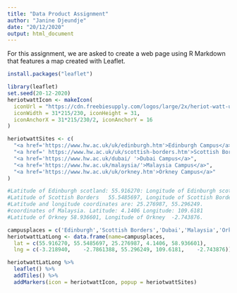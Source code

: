 ```yaml
---
title: "Data Product Assignment"
author: "Janine Djeundje"
date: "20/12/2020"
output: html_document
---
```

For this assignment, we are asked to create a web page using R Markdown that features a map created with Leaflet. 

```r
install.packages("leaflet")
```



```r
library(leaflet)
set.seed(20-12-2020)
heriotwattIcon <- makeIcon(
  iconUrl = "https://cdn.freebiesupply.com/logos/large/2x/heriot-watt-university-logo-png-transparent.png",
  iconWidth = 31*215/230, iconHeight = 31,
  iconAnchorX = 31*215/230/2, iconAnchorY = 16
)

heriotwattSites <- c(
  "<a href='https://www.hw.ac.uk/uk/edinburgh.htm'>Edinburgh Campus</a>",
  "<a href=' https://www.hw.ac.uk/uk/scottish-borders.htm'>Scottish Borders Campus</a>",
  "<a href='https://www.hw.ac.uk/dubai/ '>Dubai Campus</a>",
  "<a href='https://www.hw.ac.uk/malaysia/'>Malaysia Campus</a>",
  "<a href='https://www.hw.ac.uk/uk/orkney.htm'>Orkney Campus</a>"
)

#Latitude of Edinburgh scotland: 55.916270: Longitude of Edinburgh scotland-3.218940
#Latitude of Scottish Borders	55.5485697, Longitude of Scottish Borders	-2.7861388
#Latitude and longitude coordinates are: 25.276987, 55.296249.
#coordinates of Malaysia. Latitude: 4.1406 Longitude: 109.6181
#Latitude of Orkney	58.936601, Longitude of Orkney	-2.743876.

campusplaces = c('Edinburgh','Scottish Borders','Dubai','Malaysia','Orkney')
heriotwattLatLong <- data.frame(name=campusplaces,
  lat = c(55.916270, 55.5485697, 25.276987, 4.1406, 58.936601),
  lng = c(-3.218940, 	-2.7861388, 55.296249, 109.6181, 	-2.743876))

heriotwattLatLong %>% 
  leaflet() %>%
  addTiles() %>%
  addMarkers(icon = heriotwattIcon, popup = heriotwattSites) 
```


